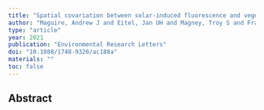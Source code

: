 ```yaml
---
title: "Spatial covariation between solar-induced fluorescence and vegetation indices from Arctic-Boreal landscapes"
author: "Maguire, Andrew J and Eitel, Jan UH and Magney, Troy S and Frankenberg, Christian and Kohler, Philipp and Orcutt, Erica L and Parazoo, Nicholas C and Pavlick, Ryan and Pierrat, Zoe A"
type: "article"
year: 2021
publication: "Environmental Research Letters"
doi: "10.1088/1748-9326/ac188a"
materials: ""
toc: false
---
```


## Abstract

